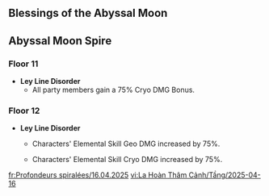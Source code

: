 {{stub|Verify enemy count for 11-2-1 and 11-3-1}}
{{Abyssal Moon Spire
|startVersion   = 5.5
|start          = 2025-04-16
|end            = 2025-05-15
|prev           = 2025-03-16
|next           = 2025-05-16
|floor11Changed = 1
|floor12Changed = 1
}}
==Blessings of the Abyssal Moon==
{{Blessing of the Abyssal Moon Schedule}}

==Abyssal Moon Spire==
===Floor 11===
* '''Ley Line Disorder'''
** All party members gain a 75% Cryo DMG Bonus.
{{Domain Enemies
|level1      = 88
|target1     = Target defense progress greater than (20/40/60)%
|enemies1_1  = Ferocious Warrior: Human Ram*2;Swiftstep Seeker*2;Swiftstep Storm Scout*2;Ferocious Warrior: Wrestler*2;Winged Warrior: Skysoarer*2;Winged Warrior: Skymaster*2;Winged Warrior: Feathershedder*2;Spiritspeaker Warrior: Psychokinetic*2;Spiritspeaker Warrior: Contemplator*2;Ferocious Warrior: Grappler*2;Forged Sand Interrogator*2;Forged Sand Shieldbreaker*2
|note1       = ''First Half:'' Initially spawns Ferocious Warrior: Human Ram&times;2, Swiftstep Seeker&times;2, and Swiftstep Storm Scout &times;2; additional enemies spawn as the previous are defeated.
|enemies1_2  = Thunderhelm Lawachurl//Ruin Grader//Ruin Guard
|level2      = 90
|target2     = Remaining challenge time longer than (60/180/300) sec.
|enemies2_1  = Large Hydro Slime*16;Large Pyro Slime*16
|note2       = ''First Half:'' Initially spawns Large Hydro Slime&times;2 and Large Pyro Slime &times;2; additional enemies spawn as the previous are defeated.{{Verify|Verify Enemy Count}}
|enemies2_2  = Construction Specialist Mek - Pneuma//Eremite Stone Enchanter//Consecrated Red Vulture
|level3      = 92
|target3     = Remaining challenge time longer than (180/300/420) sec.
|enemies3_1  = Eremite Linebreaker*12;Eremite Crossbow*12;Eremite Axe Vanguard*12;Eremite Ravenbeak Halberdier*12;Eremite Sword-Dancer*12
|note3       = ''First Half:'' Initially spawns Eremite Linebreaker&times;2, Eremite Crossbow&times;2, Eremite Axe Vanguard&times;1, and Eremite Ravenbeak Halberdier&times;1; additional enemies spawn as the previous are defeated.{{Verify|Verify Enemy Count}}
|enemies3_2  = Wind Operative//Veteran Fatui Skirmisher - Electrohammer Vanguard;Veteran Fatui Skirmisher - Pyroslinger Bracer
}}

===Floor 12===
* '''Ley Line Disorder'''
** {{Color|menu|First Half}} Characters' Elemental Skill Geo DMG increased by 75%.
** {{Color|menu|Second Half}} Characters' Elemental Skill Cryo DMG increased by 75%.
{{Domain Enemies
|level1      = 95
|target1     = Remaining challenge time longer than (180/300/420) sec.
|enemies1_1  = Hydro Tulpa
|enemies1_2  = Abyss Lector: Violet Lightning//Millennial Pearl Seahorse
|level2      = 98
|target2     = Remaining challenge time longer than (180/300/420) sec.
|enemies2_1  = Secret Source Automaton: Configuration Device
|enemies2_2  = Suppression Specialist Mek - Pneuma//Fluid Avatar of Lava//Thundering Wayob Manifestation
|level3      = 100
|target3     = Remaining challenge time longer than (180/300/420) sec.
|enemies3_1  = Hydro Mimic Boar*2//Veteran Tainted Water-Spouting Phantasm;Veteran Tainted Water-Splitting Phantasm
|enemies3_2  = Xuanwen Beast*2//Primordial Bathysmal Vishap//Consecrated Horned Crocodile
}}
<!--
<noinclude>

</noinclude>
-->

[[fr:Profondeurs spiralées/16.04.2025]]
[[vi:La Hoàn Thâm Cảnh/Tầng/2025-04-16]]